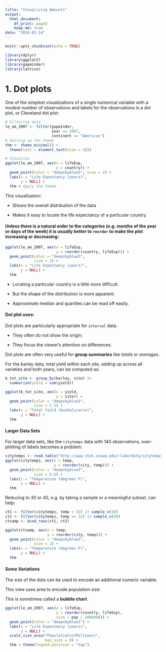 ```yaml
---
title: "Visualizing Amounts"
output:
  html_document:
    df_print: paged
    keep_md: true
date: "2024-02-14"
---
```


```r
knitr::opts_chunk$set(echo = TRUE)
```

```r
library(dplyr)
library(ggplot2)
library(gapminder)
library(lattice)

```

# 1. Dot plots

One of the simplest visualizations of a single numerical variable with a modest number of observations and labels for the observations is a dot plot, or Cleveland dot plot:

```r
# Filtering data
le_am_2007 <- filter(gapminder, 
                     year == 2007,
                     continent == "Americas")
# Setting up the theme
thm <- theme_minimal() +
  theme(text = element_text(size = 16))

# Visualize
ggplot(le_am_2007, aes(x = lifeExp,
                       y = country)) +
  geom_point(color = "deepskyblue3", size = 2) +
  labs(x = "Life Expectancy (years)",
       y = NULL) + 
  thm # Apply the theme

```

This visualization:

-   Shows the overall distribution of the data

-   Makes it easy to locate the life expectancy of a particular country.

#### Unless there is a natural order to the categories (e.g. months of the year or days of the week) it is usually better to `reorder` to make the plot increasing or decreasing:

```r
ggplot(le_am_2007, aes(x = lifeExp,
                       y = reorder(country, lifeExp))) +
  geom_point(color = "deepskyblue3",
             size = 2) +
  labs(x = "Life Expectancy (years)",
       y = NULL) +
  thm

```

-   Locating a particular country is a little more difficult.

-   But the shape of the distribution is more apparent.

-   Approximate median and quartiles can be read off easily.

#### Dot plot uses:

Dot plots are particularly appropriate for `interval` data.

-   They often do not show the origin;

-   They focus the viewer's attention on differences.

Dot plots are often very useful for **group summaries** like *totals* or *averages*.

For the barley data, total yield within each site, adding up across all varieties and both years, can be computed as:

```r
b_tot_site <- group_by(barley, site) |>
  summarize(yield = sum(yield))

ggplot(b_tot_site, aes(x = yield,
                       y = site)) +
  geom_point(color = "deepskyblue3",
             size = 2.5) +
  labs(x = "Total Yield (bushels/acre)",
       y = NULL) +
  thm

```

#### Larger Data Sets

For larger data sets, like the `citytemps` data with 140 observations, over-plotting of labels becomes a problem:

```r
citytemps <- read.table("http://www.stat.uiowa.edu/~luke/data/citytemps.dat", header = TRUE)
ggplot(citytemps, aes(x = temp,
                      y = reorder(city, temp))) +
  geom_point(color = "deepskyblue3",
             size = 0.5) +
  labs(x = "Temperature (degrees F)",
       y = NULL) +
  thm

```

Reducing to 30 or 40, e.g. by taking a sample or a meaningful subset, can help:

```r
ct1 <- filter(citytemps, temp < 32) |> sample_n(10)
ct2 <- filter(citytemps, temp >= 32) |> sample_n(20)
ctsamp <- bind_rows(ct1, ct2)

ggplot(ctsamp, aes(x = temp,
                   y = reorder(city, temp))) +
  geom_point(color = "deepskyblue3",
             size = 2) +
  labs(x = "Temperature (degrees F)",
       y = NULL) +
  thm
```

#### Some Variations

The size of the dots can be used to encode an additional numeric variable.

This view uses area to encode population size:

This is sometimes called a **bubble chart**.

```r
ggplot(le_am_2007, aes(x = lifeExp,
                       y = reorder(country, lifeExp),
                       size = pop / 1000000)) +
  geom_point(color = "deepskyblue3") +
  labs(x = "Life Expectancy (years)",
       y = NULL) +
  scale_size_area("Population\n(Millions)", 
                  max_size = 8) +
  thm + theme(legend.position = "top")

```
